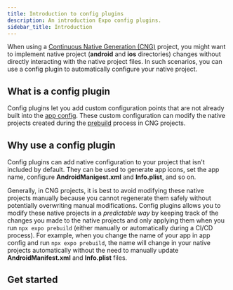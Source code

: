 ```yaml
---
title: Introduction to config plugins
description: An introduction Expo config plugins.
sidebar_title: Introduction
---
```




When using a [Continuous Native Generation (CNG)](/workflow/continuous-native-generation/) project, you might want to implement native project (**android** and **ios** directories) changes without directly interacting with the native project files. In such scenarios, you can use a config plugin to automatically configure your native project.

## What is a config plugin

Config plugins let you add custom configuration points that are not already built into the [app config](/workflow/configuration). These custom configuration can modify the native projects created during the [prebuild](/workflow/continuous-native-generation/#usage) process in CNG projects.

## Why use a config plugin

Config plugins can add native configuration to your project that isn't included by default. They can be used to generate app icons, set the app name, configure **AndroidManigest.xml** and **Info.plist**, and so on.

Generally, in CNG projects, it is best to avoid modifying these native projects manually because you cannot regenerate them safely without potentially overwriting manual modifications. Config plugins allows you to modify these native projects in a _predictable way_ by keeping track of the changes you made to the native projects and only applying them when you run `npx expo prebuild` (either manually or automatically during a CI/CD process). For example, when you change the name of your app in app config and run `npx expo prebuild`, the name will change in your native projects automatically without the need to manually update **AndroidManifest.xml** and **Info.plist** files.

## Get started

<BoxLink
  title="Create a config plugin"
  description="Comprehensive guide on how to create and use config plugins in your Expo project."
  href="/config-plugins/plugins/"
  Icon={BookOpen02Icon}
/>

<BoxLink
  title="Mods"
  description="Learn about mods, which are a way to modify the prebuild process."
  href="/config-plugins/mods/"
  Icon={BookOpen02Icon}
/>

<BoxLink
  title="Best practices for development and debugging"
  description="Learn about best practices for development and debugging config plugins."
  href="/config-plugins/development-and-debugging/"
  Icon={BookOpen02Icon}
/>
